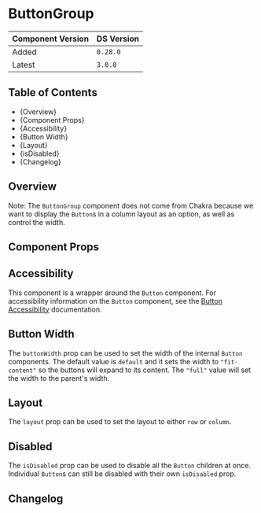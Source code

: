 

<Meta of={ButtonGroupStories} />

# ButtonGroup

| Component Version | DS Version |
| ----------------- | ---------- |
| Added             | `0.28.0`   |
| Latest            | `3.0.0`    |

## Table of Contents

- {<Link href="#overview" target="_self">Overview</Link>}
- {<Link href="#component-props" target="_self">Component Props</Link>}
- {<Link href="#accessibility" target="_self">Accessibility</Link>}
- {<Link href="#button-width" target="_self">Button Width</Link>}
- {<Link href="#layout" target="_self">Layout</Link>}
- {<Link href="#isDisabled" target="_self">isDisabled</Link>}
- {<Link href="#changelog" target="_self">Changelog</Link>}

## Overview

<Description of={ButtonGroupStories} />

Note: The `ButtonGroup` component does not come from Chakra because we want to
display the `Button`s in a column layout as an option, as well as control the
width.

## Component Props

<Canvas of={ButtonGroupStories.WithControls} />

<ArgTypes of={ButtonGroupStories.WithControls} />

## Accessibility

This component is a wrapper around the `Button` component. For accessibility
information on the `Button` component, see the [Button
Accessibility](../?path=/docs/components-form-elements-button--docs#accessibility)
documentation.

## Button Width

The `buttonWidth` prop can be used to set the width of the internal `Button`
components. The default value is `default` and it sets the width to
`"fit-content"` so the buttons will expand to its content. The `"full"` value
will set the width to the parent's width.

<Canvas of={ButtonGroupStories.Width} />

## Layout

The `layout` prop can be used to set the layout to either `row` or `column`.

<Canvas of={ButtonGroupStories.Layout} />

## Disabled

The `isDisabled` prop can be used to disable all the `Button` children at once.
Individual `Button`s can still be disabled with their own `isDisabled` prop.

<Canvas name="isDisabled" of={ButtonGroupStories.Disabled} />

## Changelog

<ComponentChangelogTable changelogData={changelogData} />
